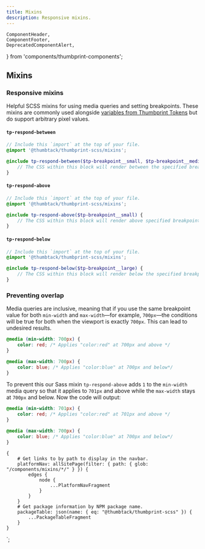 ```yaml
---
title: Mixins
description: Responsive mixins.
---
```


    ComponentHeader,
    ComponentFooter,
    DeprecatedComponentAlert,
} from 'components/thumbprint-components';

<ComponentHeader data={props.data} />

## Mixins

### Responsive mixins

Helpful SCSS mixins for using media queries and setting breakpoints. These mixins are commonly used alongside [variables from Thumbprint Tokens](/tokens/) but do support arbitrary pixel values.

#### `tp-respond-between`

```scss
// Include this `import` at the top of your file.
@import '@thumbtack/thumbprint-scss/mixins';

@include tp-respond-between($tp-breakpoint__small, $tp-breakpoint__medium) {
    // The CSS within this block will render between the specified breakpoints.
}
```

#### `tp-respond-above`

```scss
// Include this `import` at the top of your file.
@import '@thumbtack/thumbprint-scss/mixins';

@include tp-respond-above($tp-breakpoint__small) {
    // The CSS within this block will render above specified breakpoint.
}
```

#### `tp-respond-below`

```scss
// Include this `import` at the top of your file.
@import '@thumbtack/thumbprint-scss/mixins';

@include tp-respond-below($tp-breakpoint__large) {
    // The CSS within this block will render below the specified breakpoint.
}
```

### Preventing overlap

Media queries are inclusive, meaning that if you use the same breakpoint value for both `min-width` and `max-width`—for example, `700px`—the conditions will be true for both when the viewport is exactly `700px`. This can lead to undesired results.

```scss
@media (min-width: 700px) {
    color: red; /* Applies "color:red" at 700px and above */
}

@media (max-width: 700px) {
    color: blue; /* Applies "color:blue" at 700px and below*/
}
```

To prevent this our Sass mixin `tp-respond-above` adds `1` to the `min-width` media query so that it applies to `701px` and above while the `max-width` stays at `700px` and below. Now the code will output:

```scss
@media (min-width: 701px) {
    color: red; /* Applies "color:red" at 701px and above */
}

@media (max-width: 700px) {
    color: blue; /* Applies "color:blue" at 700px and below*/
}
```

<ComponentFooter data={props.data} />

    {
        # Get links to by path to display in the navbar.
        platformNav: allSitePage(filter: { path: { glob: "/components/mixins/*/" } }) {
            edges {
                node {
                    ...PlatformNavFragment
                }
            }
        }
        # Get package information by NPM package name.
        packageTable: json(name: { eq: "@thumbtack/thumbprint-scss" }) {
            ...PackageTableFragment
        }
    }
`;

